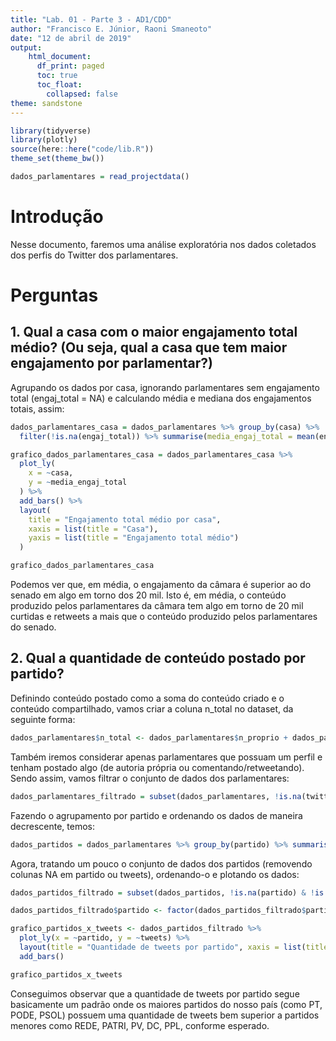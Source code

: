 ```yaml
---
title: "Lab. 01 - Parte 3 - AD1/CDD"
author: "Francisco E. Júnior, Raoni Smaneoto"
date: "12 de abril de 2019"
output:
    html_document:
      df_print: paged
      toc: true
      toc_float:
        collapsed: false
theme: sandstone
---
```


```r
library(tidyverse)
library(plotly)
source(here::here("code/lib.R"))
theme_set(theme_bw())
```

```r
dados_parlamentares = read_projectdata()
```

# Introdução
Nesse documento, faremos uma análise exploratória nos dados coletados dos perfis do Twitter dos parlamentares.

# Perguntas

## 1. Qual a casa com o maior engajamento total médio? (Ou seja, qual a casa que tem maior engajamento por parlamentar?)

Agrupando os dados por casa, ignorando parlamentares sem engajamento total (engaj_total = NA) e calculando média e mediana dos engajamentos totais, assim:
```r
dados_parlamentares_casa = dados_parlamentares %>% group_by(casa) %>%
  filter(!is.na(engaj_total)) %>% summarise(media_engaj_total = mean(engaj_total), mediana_engaj_total = median(engaj_total))

grafico_dados_parlamentares_casa = dados_parlamentares_casa %>% 
  plot_ly(
    x = ~casa,
    y = ~media_engaj_total
  ) %>% 
  add_bars() %>%
  layout(
    title = "Engajamento total médio por casa",
    xaxis = list(title = "Casa"),
    yaxis = list(title = "Engajamento total médio")
  )

grafico_dados_parlamentares_casa
```
Podemos ver que, em média, o engajamento da câmara é superior ao do senado em algo em torno dos 20 mil. Isto é, em média, o conteúdo produzido pelos parlamentares da câmara tem algo em torno de 20 mil curtidas e retweets a mais que o conteúdo produzido pelos parlamentares do senado.

## 2. Qual a quantidade de conteúdo postado por partido?
Definindo conteúdo postado como a soma do conteúdo criado e o conteúdo compartilhado, vamos criar a coluna n_total no dataset, da seguinte forma:
```r
dados_parlamentares$n_total <- dados_parlamentares$n_proprio + dados_parlamentares$n_retweet
```

Também iremos considerar apenas parlamentares que possuam um perfil e tenham postado algo (de autoria própria ou comentando/retweetando). Sendo assim, vamos filtrar o conjunto de dados dos parlamentares:
```r
dados_parlamentares_filtrado = subset(dados_parlamentares, !is.na(twitter) & n_total > 0)
```

Fazendo o agrupamento por partido e ordenando os dados de maneira decrescente, temos:
```r
dados_partidos = dados_parlamentares %>% group_by(partido) %>% summarise(tweets = sum(n_total)) %>% arrange(desc(tweets))
```

Agora, tratando um pouco o conjunto de dados dos partidos (removendo colunas NA em partido ou tweets), ordenando-o e plotando os dados:
```r
dados_partidos_filtrado = subset(dados_partidos, !is.na(partido) & !is.na(tweets))

dados_partidos_filtrado$partido <- factor(dados_partidos_filtrado$partido, levels = unique(dados_partidos_filtrado$partido)[order(dados_partidos_filtrado$tweets, decreasing = TRUE)])

grafico_partidos_x_tweets <- dados_partidos_filtrado %>% 
  plot_ly(x = ~partido, y = ~tweets) %>%
  layout(title = "Quantidade de tweets por partido", xaxis = list(title = "Partido"), yaxis = list(title = "Núm. tweets")) %>%
  add_bars()

grafico_partidos_x_tweets
```
Conseguimos observar que a quantidade de tweets por partido segue basicamente um padrão onde os maiores partidos do nosso país (como PT, PODE, PSOL) possuem uma quantidade de tweets bem superior a partidos menores como REDE, PATRI, PV, DC, PPL, conforme esperado.
